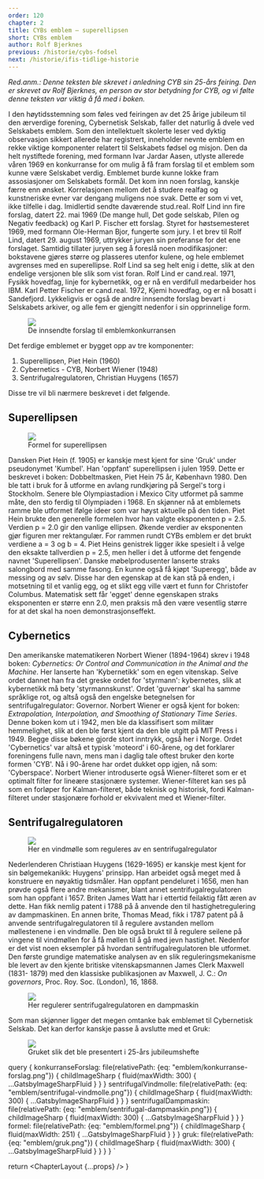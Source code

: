 ```yaml
---
order: 120
chapter: 2
title: CYBs emblem — superellipsen
short: CYBs emblem
author: Rolf Bjerknes
previous: /historie/cybs-fodsel
next: /historie/ifis-tidlige-historie
---
```



_Red.anm.: Denne teksten ble skrevet i anledning CYB sin 25-års feiring. Den er skrevet av Rolf Bjerknes, en person av
stor betydning for CYB, og vi følte denne teksten var viktig å få med i boken._

I den høytidsstemning som føles ved feiringen av det 25 årige jubileum til den ærverdige forening, Cybernetisk Selskab,
faller det naturlig å dvele ved Selskabets emblem. Som den intellektuelt skolerte leser ved dyktig observasjon sikkert
allerede har registrert, inneholder nevnte emblem en rekke viktige komponenter relatert til Selskabets fødsel og misjon.
Den da helt nystiftede forening, med formann Ivar Jardar Aasen, utlyste allerede våren 1969 en konkurranse for om mulig
å få fram forslag til et emblem som kunne være Selskabet verdig. Emblemet burde kunne lokke fram assosiasjoner om
Selskabets formål. Det kom inn noen forslag, kanskje færre enn ønsket. Korrelasjonen mellom det å studere realfag og
kunstneriske evner var dengang muligens noe svak. Dette er som vi vet, ikke tilfelle i dag. Imidlertid sendte daværende
stud.real. Rolf Lind inn fire forslag, datert 22. mai 1969 (De mange hull, Det gode selskab, Pilen og Negativ feedback)
og Karl P. Fischer ett forslag. Styret for høstsemesteret 1969, med formann Ole-Herman Bjor, fungerte som jury.
I et brev til Rolf Lind, datert 29. august 1969, uttrykker juryen sin preferanse for det ene forslaget. Samtidig
tillater juryen seg å foreslå noen modifikasjoner: bokstavene gjøres større og plasseres utenfor kulene, og hele
emblemet avgrenses med en superellipse. Rolf Lind sa seg helt enig i dette, slik at den endelige versjonen ble slik
som vist foran. Rolf Lind er cand.real. 1971, Fysikk hovedfag, linje for kybernetikk, og er nå en verdifull medarbeider
hos IBM. Karl Petter Fischer er cand.real. 1972, Kjemi hovedfag, og er nå bosatt i Sandefjord. Lykkeligvis er også de
andre innsendte forslag bevart i Selskabets arkiver, og alle fem er gjengitt nedenfor i sin opprinnelige form.

<Figure>
  <Image src={props.data.konkurranseForslag} />
  <Figcaption>De innsendte forslag til emblemkonkurransen</Figcaption>
</Figure>

Det ferdige emblemet er bygget opp av tre komponenter:

1. Superellipsen, Piet Hein (1960)
2. Cybernetics - CYB, Norbert Wiener (1948)
3. Sentrifugalregulatoren, Christian Huygens (1657)

Disse tre vil bli nærmere beskrevet i det følgende.

## Superellipsen

<Figure position={"end"}>
  <Image src={props.data.formel} />
  <Figcaption>Formel for superellipsen</Figcaption>
</Figure>

Dansken Piet Hein (f. 1905) er kanskje mest kjent for sine 'Gruk' under pseudonymet 'Kumbel'. Han 'oppfant'
superellipsen i julen 1959. Dette er beskrevet i boken: Dobbeltmasken, Piet Hein 75 år, København 1980. Den ble tatt
i bruk for å utforme en avlang rundkjøring på Sergel's torg i Stockholm. Senere ble Olympiastadion i Mexico City
utformet på samme måte, den sto ferdig til Olympiaden i 1968. En skjønner nå at emblemets ramme ble utformet ifølge
ideer som var høyst aktuelle på den tiden. Piet Hein brukte den generelle formelen hvor han valgte eksponenten p = 2.5.
Verdien p = 2.0 gir den vanlige ellipsen. Økende verdier av eksponenten gjør
figuren mer rektangulær. For rammen rundt CYBs emblem er det brukt verdiene a = 3 og b = 4. Piet Heins genistrek
ligger ikke spesielt i å velge den eksakte tallverdien p = 2.5, men heller i det å utforme det fengende navnet
'Superellipsen'. Danske møbelprodusenter lanserte straks salongbord med samme fasong. En kunne også få kjøpt
'Superegg', både av messing og av sølv. Disse har den egenskap at de kan stå på enden, i motsetning til et vanlig
egg, og et slikt egg ville vært et funn for Christofer Columbus. Matematisk sett får 'egget' denne egenskapen straks
eksponenten er større enn 2.0, men praksis må den være vesentlig større for at det skal ha noen demonstrasjonseffekt.

## Cybernetics

Den amerikanske matematikeren Norbert Wiener (1894-1964) skrev i 1948 boken: _Cybernetics: Or Control and
Communication
in the Animal and the Machine_. Her lanserte han 'Kybernetikk' som en egen vitenskap. Selve ordet dannet han fra det
greske ordet for 'styrmann': kybernetes, slik at kybernetikk må bety 'styrmannskunst'. Ordet 'guvernør' skal ha samme
språklige rot, og altså også den engelske betegnelsen for sentrifugalregulator: Governor. Norbert Wiener er også kjent
for boken: _Extrapolation, Interpolation, and Smoothing of Stationary Time Series_. Denne boken kom ut i 1942, men ble
da klassifisert som militær hemmelighet, slik at den ble først kjent da den ble utgitt på MIT Press i 1949. Begge
disse
bøkene gjorde stort inntrykk, også her i Norge. Ordet 'Cybernetics' var altså et typisk 'moteord' i 60-årene, og det
forklarer foreningens fulle navn, mens man i daglig tale oftest bruker den korte formen 'CYB'. Nå i 90-årene har ordet
dukket opp igjen, nå som: 'Cyberspace'. Norbert Wiener introduserte også Wiener-filteret som er et optimalt filter for
lineære stasjonære systemer. Wiener-filteret kan ses på som en forløper for Kalman-filteret, både teknisk og
historisk,
fordi Kalman-filteret under stasjonære forhold er ekvivalent med et Wiener-filter.

## Sentrifugalregulatoren

<Figure position="end">
  <Image src={props.data.sentrifugalVindmolle} />
  <Figcaption>Her en vindmølle som reguleres av en sentrifugalregulator</Figcaption>
</Figure>

Nederlenderen Christiaan Huygens (1629-1695) er kanskje mest kjent for sin bølgemekanikk: Huygens' prinsipp. Han
arbeidet også meget med å konstruere en nøyaktig tidsmåler. Han oppfant pendeluret i 1656, men han prøvde også flere
andre mekanismer, blant annet sentrifugalregulatoren som han oppfant i 1657. Briten James Watt har i ettertid
feilaktig
fått æren av dette. Han fikk nemlig patent i 1788 på å anvende den til hastighetregulering av dampmaskinen. En annen
brite, Thomas Mead, fikk i 1787 patent på å anvende sentrifugalregulatoren til å regulere avstanden mellom
møllestenene
i en vindmølle. Den ble også brukt til å regulere seilene på vingene til vindmøllen for å få møllen til å gå med jevn
hastighet. Nedenfor er det vist noen eksempler på hvordan sentrifugalregulatoren ble utformet. Den første grundige
matematiske analysen av en slik reguleringsmekanisme ble levert av den kjente britiske vitenskapsmannen James Clerk
Maxwell (1831- 1879) med den klassiske publikasjonen av Maxwell, J. C.: _On governors_, Proc. Roy. Soc.
(London), 16, 1868.

<Figure>
  <Image src={props.data.sentrifugalDampmaskin} />
  <Figcaption>Her regulerer sentrifugalregulatoren en dampmaskin</Figcaption>
</Figure>

Som man skjønner ligger det megen omtanke bak emblemet til Cybernetisk Selskab. Det kan derfor kanskje passe å
avslutte med et Gruk:

<Figure>
  <Image src={props.data.gruk} />
  <Figcaption>Gruket slik det ble presentert i 25-års jubileumshefte</Figcaption>
</Figure>

  query {
    konkurranseForslag: file(relativePath: {eq: "emblem/konkurranse-forslag.png"}) {
    childImageSharp {
    fluid(maxWidth: 300) {
    ...GatsbyImageSharpFluid
  }
  }
  }
    sentrifugalVindmolle: file(relativePath: {eq: "emblem/sentrifugal-vindmolle.png"}) {
    childImageSharp {
    fluid(maxWidth: 300) {
    ...GatsbyImageSharpFluid
  }
  }
  }
    sentrifugalDampmaskin: file(relativePath: {eq: "emblem/sentrifugal-dampmaskin.png"}) {
    childImageSharp {
    fluid(maxWidth: 300) {
    ...GatsbyImageSharpFluid
  }
  }
  }
    formel: file(relativePath: {eq: "emblem/formel.png"}) {
    childImageSharp {
    fluid(maxWidth: 251) {
    ...GatsbyImageSharpFluid
  }
  }
  }
    gruk: file(relativePath: {eq: "emblem/gruk.png"}) {
    childImageSharp {
    fluid(maxWidth: 300) {
    ...GatsbyImageSharpFluid
  }
  }
  }
  }
  `

  return <ChapterLayout {...props} />
}
